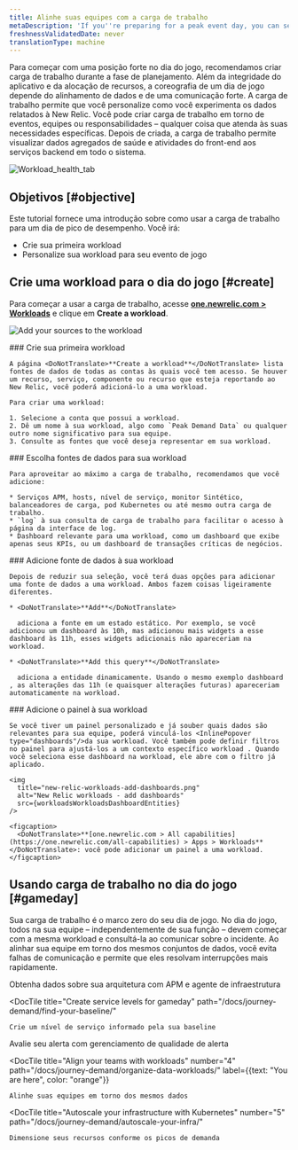 ```yaml
---
title: Alinhe suas equipes com a carga de trabalho
metaDescription: 'If you''re preparing for a peak event day, you can set up workloads that put the most relevant data in front of the teams that need it.'
freshnessValidatedDate: never
translationType: machine
---
```





Para começar com uma posição forte no dia do jogo, recomendamos criar carga de trabalho durante a fase de planejamento. Além da integridade do aplicativo e da alocação de recursos, a coreografia de um dia de jogo depende do alinhamento de dados e de uma comunicação forte. A carga de trabalho permite que você personalize como você experimenta os dados relatados à New Relic. Você pode criar carga de trabalho em torno de eventos, equipes ou responsabilidades – qualquer coisa que atenda às suas necessidades específicas. Depois de criada, a carga de trabalho permite visualizar dados agregados de saúde e atividades do front-end aos serviços backend em todo o sistema.

<img
  title="Workload_health_tab"
  alt="Workload_health_tab"
  src={workloadsWorkloadHealthTab}
/>

## Objetivos [#objective]

Este tutorial fornece uma introdução sobre como usar a carga de trabalho para um dia de pico de desempenho. Você irá:

* Crie sua primeira workload
* Personalize sua workload para seu evento de jogo

## Crie uma workload para o dia do jogo [#create]

Para começar a usar a carga de trabalho, acesse <DoNotTranslate>**[one.newrelic.com > Workloads](https://one.newrelic.com/workloads)**</DoNotTranslate> e clique em <DoNotTranslate>**Create a workload**</DoNotTranslate>.

<img
  title="Add sources to workload"
  alt="Add your sources to the workload"
  src={apmAddSourcestoWorkload}
/>

<Steps>
  <Step>
    ### Crie sua primeira workload

    A página <DoNotTranslate>**Create a workload**</DoNotTranslate> lista fontes de dados de todas as contas às quais você tem acesso. Se houver um recurso, serviço, componente ou recurso que esteja reportando ao New Relic, você poderá adicioná-lo a uma workload.

    Para criar uma workload:

    1. Selecione a conta que possui a workload.
    2. Dê um nome à sua workload, algo como `Peak Demand Data` ou qualquer outro nome significativo para sua equipe.
    3. Consulte as fontes que você deseja representar em sua workload.
  </Step>

  <Step>
    ### Escolha fontes de dados para sua workload

    Para aproveitar ao máximo a carga de trabalho, recomendamos que você adicione:

    * Serviços APM, hosts, nível de serviço, monitor Sintético, balanceadores de carga, pod Kubernetes ou até mesmo outra carga de trabalho.
    * `log` à sua consulta de carga de trabalho para facilitar o acesso à página da interface de log.
    * Dashboard relevante para uma workload, como um dashboard que exibe apenas seus KPIs, ou um dashboard de transações críticas de negócios.
  </Step>

  <Step>
    ### Adicione fonte de dados à sua workload

    Depois de reduzir sua seleção, você terá duas opções para adicionar uma fonte de dados a uma workload. Ambos fazem coisas ligeiramente diferentes.

    * <DoNotTranslate>**Add**</DoNotTranslate>

      adiciona a fonte em um estado estático. Por exemplo, se você adicionou um dashboard às 10h, mas adicionou mais widgets a esse dashboard às 11h, esses widgets adicionais não apareceriam na workload.

    * <DoNotTranslate>**Add this query**</DoNotTranslate>

      adiciona a entidade dinamicamente. Usando o mesmo exemplo dashboard , as alterações das 11h (e quaisquer alterações futuras) apareceriam automaticamente na workload.
  </Step>

  <Step>
    ### Adicione o painel à sua workload

    Se você tiver um painel personalizado e já souber quais dados são relevantes para sua equipe, poderá vinculá-los <InlinePopover type="dashboards"/>da sua workload. Você também pode definir filtros no painel para ajustá-los a um contexto específico workload . Quando você seleciona esse dashboard na workload, ele abre com o filtro já aplicado.

    <img
      title="new-relic-workloads-add-dashboards.png"
      alt="New Relic workloads - add dashboards"
      src={workloadsWorkloadsDashboardEntities}
    />

    <figcaption>
      <DoNotTranslate>**[one.newrelic.com > All capabilities](https://one.newrelic.com/all-capabilities) > Apps > Workloads**</DoNotTranslate>: você pode adicionar um painel a uma workload.
    </figcaption>
  </Step>
</Steps>

## Usando carga de trabalho no dia do jogo [#gameday]

Sua carga de trabalho é o marco zero do seu dia de jogo. No dia do jogo, todos na sua equipe – independentemente de sua função – devem começar com a mesma workload e consultá-la ao comunicar sobre o incidente. Ao alinhar sua equipe em torno dos mesmos conjuntos de dados, você evita falhas de comunicação e permite que eles resolvam interrupções mais rapidamente.

<DocTiles numbered>
  <DocTile
    title="Get started"
    path="/docs/journey-demand/get-started"
  >
    Obtenha dados sobre sua arquitetura com APM e agente de infraestrutura
  </DocTile>

  <DocTile
    title="Create service levels for gameday"
    path="/docs/journey-demand/find-your-baseline/"
  >
    Crie um nível de serviço informado pela sua baseline
  </DocTile>
</DocTiles>

<DocTiles>
  <DocTile
    title="Reduce noise with quality alerts"
    number="3"
    path="/docs/journey-demand/create-quality-alerts/"
  >
    Avalie seu alerta com gerenciamento de qualidade de alerta
  </DocTile>

  <DocTile
    title="Align your teams with workloads"
    number="4"
    path="/docs/journey-demand/organize-data-workloads/"
    label={{text: "You are here", color: "orange"}}
  >
    Alinhe suas equipes em torno dos mesmos dados
  </DocTile>

  <DocTile
    title="Autoscale your infrastructure with Kubernetes"
    number="5"
    path="/docs/journey-demand/autoscale-your-infra/"
  >
    Dimensione seus recursos conforme os picos de demanda
  </DocTile>
</DocTiles>